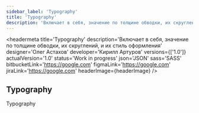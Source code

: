 ```yaml
---
sidebar_label: 'Typography'
title: 'Typography'
description: 'Включает в себя, значение по толщине обводки, их скруглений, и их стиль оформления'
---
```



<headermeta
  title='Typography'
  description='Включает в себя, значение по толщине обводки, их скруглений, и их стиль оформления'
  designer='Олег Астахов'
  developer='Кирилл Артуров'
  versions={['1.0']}
  actualVersion='1.0'
  status='Work in progress'
  json='JSON'
  sass='SASS'
  bitbucketLink='https://google.com'
  figmaLink='https://google.com'
  jiraLink='https://google.com'
  headerImage={headerImage}
/>

## Typography

Typography

<divider marginTop={128} marginBottom={0} />
